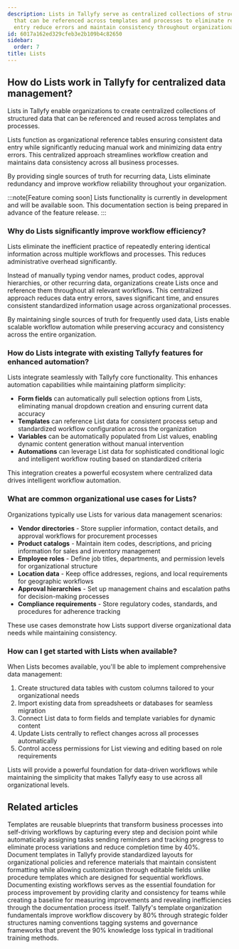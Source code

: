 ```yaml
---
description: Lists in Tallyfy serve as centralized collections of structured data
  that can be referenced across templates and processes to eliminate redundant data
  entry reduce errors and maintain consistency throughout organizational workflows.
id: 6017a162ed329cfeb3e2b109b4c82650
sidebar:
  order: 7
title: Lists
---
```


## How do Lists work in Tallyfy for centralized data management?

Lists in Tallyfy enable organizations to create centralized collections of structured data that can be referenced and reused across templates and processes.

Lists function as organizational reference tables ensuring consistent data entry while significantly reducing manual work and minimizing data entry errors. This centralized approach streamlines workflow creation and maintains data consistency across all business processes.

By providing single sources of truth for recurring data, Lists eliminate redundancy and improve workflow reliability throughout your organization.

:::note[Feature coming soon]
Lists functionality is currently in development and will be available soon. This documentation section is being prepared in advance of the feature release.
:::

### Why do Lists significantly improve workflow efficiency?

Lists eliminate the inefficient practice of repeatedly entering identical information across multiple workflows and processes. This reduces administrative overhead significantly.

Instead of manually typing vendor names, product codes, approval hierarchies, or other recurring data, organizations create Lists once and reference them throughout all relevant workflows. This centralized approach reduces data entry errors, saves significant time, and ensures consistent standardized information usage across organizational processes.

By maintaining single sources of truth for frequently used data, Lists enable scalable workflow automation while preserving accuracy and consistency across the entire organization.

### How do Lists integrate with existing Tallyfy features for enhanced automation?

Lists integrate seamlessly with Tallyfy core functionality. This enhances automation capabilities while maintaining platform simplicity:

- **Form fields** can automatically pull selection options from Lists, eliminating manual dropdown creation and ensuring current data accuracy
- **Templates** can reference List data for consistent process setup and standardized workflow configuration across the organization
- **Variables** can be automatically populated from List values, enabling dynamic content generation without manual intervention
- **Automations** can leverage List data for sophisticated conditional logic and intelligent workflow routing based on standardized criteria

This integration creates a powerful ecosystem where centralized data drives intelligent workflow automation.

### What are common organizational use cases for Lists?

Organizations typically use Lists for various data management scenarios:

- **Vendor directories** - Store supplier information, contact details, and approval workflows for procurement processes
- **Product catalogs** - Maintain item codes, descriptions, and pricing information for sales and inventory management
- **Employee roles** - Define job titles, departments, and permission levels for organizational structure
- **Location data** - Keep office addresses, regions, and local requirements for geographic workflows
- **Approval hierarchies** - Set up management chains and escalation paths for decision-making processes
- **Compliance requirements** - Store regulatory codes, standards, and procedures for adherence tracking

These use cases demonstrate how Lists support diverse organizational data needs while maintaining consistency.

### How can I get started with Lists when available?

When Lists becomes available, you'll be able to implement comprehensive data management:

1. Create structured data tables with custom columns tailored to your organizational needs
2. Import existing data from spreadsheets or databases for seamless migration
3. Connect List data to form fields and template variables for dynamic content
4. Update Lists centrally to reflect changes across all processes automatically
5. Control access permissions for List viewing and editing based on role requirements

Lists will provide a powerful foundation for data-driven workflows while maintaining the simplicity that makes Tallyfy easy to use across all organizational levels.


## Related articles
<CardGrid>
<LinkTitleCard header="<b>Documenting > Templates</b>" href="/products/pro/documenting/templates/" > Templates are reusable blueprints that transform business processes into self-driving workflows by capturing every step and decision point while automatically assigning tasks sending reminders and tracking progress to eliminate process variations and reduce completion time by 40%. </LinkTitleCard>
<LinkTitleCard header="<b>Documenting > Documents</b>" href="/products/pro/documenting/documents/" > Document templates in Tallyfy provide standardized layouts for organizational policies and reference materials that maintain consistent formatting while allowing customization through editable fields unlike procedure templates which are designed for sequential workflows. </LinkTitleCard>
<LinkTitleCard header="<b>Process Improvement > Understand your current processes with Tallyfy</b>" href="/products/pro/tutorials/how-to/process-improvement/understanding-your-current-processes-with-tallyfy/" > Documenting existing workflows serves as the essential foundation for process improvement by providing clarity and consistency for teams while creating a baseline for measuring improvements and revealing inefficiencies through the documentation process itself. </LinkTitleCard>
<LinkTitleCard header="<b>Templates > Organizing templates</b>" href="/products/pro/documenting/templates/template-organization-best-practices/" > Tallyfy's template organization fundamentals improve workflow discovery by 80% through strategic folder structures naming conventions tagging systems and governance frameworks that prevent the 90% knowledge loss typical in traditional training methods. </LinkTitleCard>
</CardGrid>